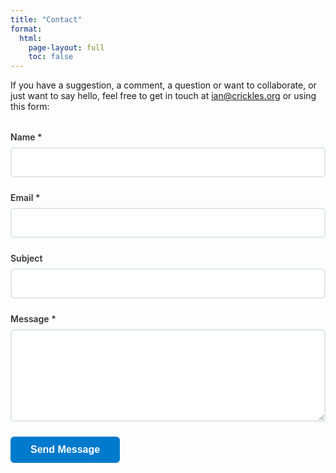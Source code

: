 ```yaml
---
title: "Contact"
format: 
  html:
    page-layout: full
    toc: false
---
```


<style>
.contact-form {
  max-width: 600px;
  margin: 2rem 0;
}
.form-group {
  margin-bottom: 1.5rem;
}
.form-group label {
  display: block;
  margin-bottom: 0.5rem;
  font-weight: 600;
  color: #333;
}
.form-group input,
.form-group textarea {
  width: 100%;
  padding: 0.75rem;
  border: 2px solid #e1e5e9;
  border-radius: 6px;
  font-size: 1rem;
  font-family: inherit;
  transition: border-color 0.2s ease;
}
.form-group input:focus,
.form-group textarea:focus {
  outline: none;
  border-color: #007acc;
}
.submit-btn {
  background-color: #007acc;
  color: white;
  padding: 0.75rem 2rem;
  border: none;
  border-radius: 6px;
  font-size: 1rem;
  font-weight: 600;
  cursor: pointer;
  transition: background-color 0.2s ease;
}
.submit-btn:hover {
  background-color: #005c99;
}
@media (max-width: 768px) {
  .contact-form {
    max-width: 100%;
  }
}
</style>

If you have a suggestion, a comment, a question or want to collaborate, or just want to say hello, feel free to get in touch at [ian@crickles.org](mailto:ian@crickles.org) or using this form:

<form action="mailto:ian@crickles.org" method="post" enctype="text/plain" class="contact-form">
<div class="form-group">
<label for="name">Name *</label>
<input type="text" id="name" name="name" required>
</div>
  
<div class="form-group">
<label for="email">Email *</label>
<input type="email" id="email" name="email" required>
</div>
  
<div class="form-group">
<label for="subject">Subject</label>
<input type="text" id="subject" name="subject">
</div>
  
<div class="form-group">
<label for="message">Message *</label>
<textarea id="message" name="message" rows="6" required></textarea>
</div>
  
<button type="submit" class="submit-btn">Send Message</button>
</form>